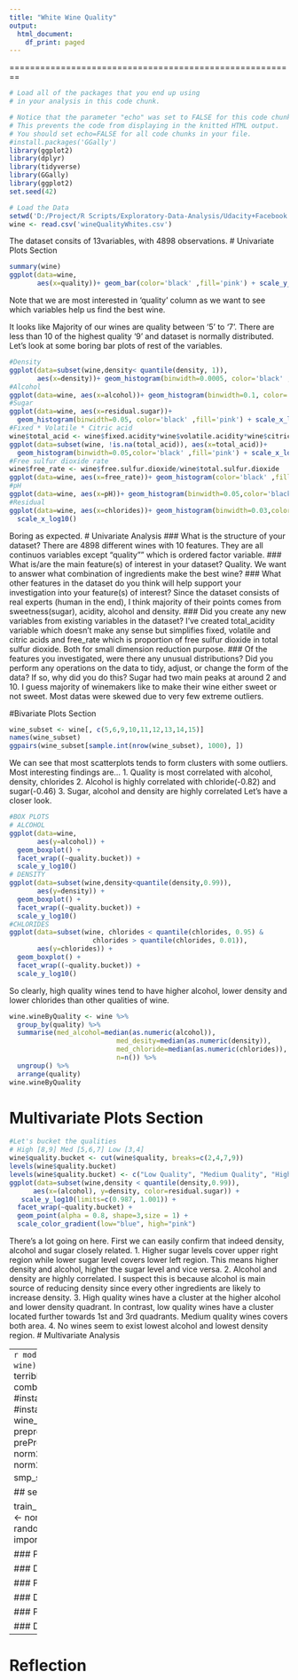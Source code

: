 ```yaml
---
title: "White Wine Quality"
output:
  html_document:
    df_print: paged
---
```

========================================================

```r
# Load all of the packages that you end up using
# in your analysis in this code chunk.

# Notice that the parameter "echo" was set to FALSE for this code chunk.
# This prevents the code from displaying in the knitted HTML output.
# You should set echo=FALSE for all code chunks in your file.
#install.packages('GGally')
library(ggplot2)
library(dplyr)
library(tidyverse)
library(GGally)
library(ggplot2)
set.seed(42)
```

```r
# Load the Data
setwd('D:/Project/R Scripts/Exploratory-Data-Analysis/Udacity+Facebook')
wine <- read.csv('wineQualityWhites.csv')
```
The dataset consits of 13variables, with 4898 observations.
# Univariate Plots Section
```r
summary(wine)
ggplot(data=wine, 
       aes(x=quality))+ geom_bar(color='black' ,fill='pink') + scale_y_log10()
```
Note that we are most interested in 'quality' column as we want to see which variables help us find the best wine.

It looks like Majority of our wines are quality between '5' to '7'. There are less than 10 of the highest quality '9' and dataset is normally distributed.
Let's look at some boring bar plots of rest of the variables.
```r
#Density
ggplot(data=subset(wine,density< quantile(density, 1)), 
       aes(x=density))+ geom_histogram(binwidth=0.0005, color='black' ,fill='pink')
#Alcohol
ggplot(data=wine, aes(x=alcohol))+ geom_histogram(binwidth=0.1, color='black' ,fill='pink')
#Sugar
ggplot(data=wine, aes(x=residual.sugar))+ 
  geom_histogram(binwidth=0.05, color='black' ,fill='pink') + scale_x_log10()
#Fixed * Volatile * Citric acid
wine$total_acid <- wine$fixed.acidity*wine$volatile.acidity*wine$citric.acid
ggplot(data=subset(wine, !is.na(total_acid)), aes(x=total_acid))+ 
  geom_histogram(binwidth=0.05,color='black' ,fill='pink') + scale_x_log10()
#Free sulfur dioxide rate
wine$free_rate <- wine$free.sulfur.dioxide/wine$total.sulfur.dioxide
ggplot(data=wine, aes(x=free_rate))+ geom_histogram(color='black' ,fill='pink')
#pH 
ggplot(data=wine, aes(x=pH))+ geom_histogram(binwidth=0.05,color='black' ,fill='pink')
#Residual
ggplot(data=wine, aes(x=chlorides))+ geom_histogram(binwidth=0.03,color='black' ,fill='pink') +
  scale_x_log10()
```
Boring as expected.
# Univariate Analysis
### What is the structure of your dataset?
There are 4898 different wines with 10 features. They are all continuos variables except "quality"" which is ordered factor variable. 
### What is/are the main feature(s) of interest in your dataset?
Quality. We want to answer what combination of ingredients make the best wine?
### What other features in the dataset do you think will help support your investigation into your feature(s) of interest?
Since the dataset consists of real experts (human in the end), I think majority of their points comes from sweetness(sugar), acidity, alcohol and density.
### Did you create any new variables from existing variables in the dataset?
I've created total_acidity variable which doesn't make any sense but simplifies fixed, volatile and citric acids and free_rate which is proportion of free sulfur dioxide in total sulfur dioxide. Both for small dimension reduction purpose.
### Of the features you investigated, were there any unusual distributions? Did you perform any operations on the data to tidy, adjust, or change the form of the data? If so, why did you do this?
Sugar had two main peaks at around 2 and 10. I guess majority of winemakers like to make their wine either sweet or not sweet. Most datas were skewed due to very few extreme outliers. 

#Bivariate Plots Section
```r
wine_subset <- wine[, c(5,6,9,10,11,12,13,14,15)]
names(wine_subset)
ggpairs(wine_subset[sample.int(nrow(wine_subset), 1000), ])
```
We can see that most scatterplots tends to form clusters with some outliers. Most interesting findings are...
1. Quality is most correlated with alcohol, density, chlorides
2. Alcohol is highly correlated with chloride(-0.82) and sugar(-0.46)
3. Sugar, alcohol and density are highly correlated 
Let's have a closer look.
```r
#BOX PLOTS
# ALCOHOL
ggplot(data=wine, 
       aes(y=alcohol)) +
  geom_boxplot() + 
  facet_wrap((~quality.bucket)) +
  scale_y_log10()
# DENSITY
ggplot(data=subset(wine,density<quantile(density,0.99)), 
       aes(y=density)) +
  geom_boxplot() + 
  facet_wrap((~quality.bucket)) +
  scale_y_log10()
#CHLORIDES
ggplot(data=subset(wine, chlorides < quantile(chlorides, 0.95) & 
                     chlorides > quantile(chlorides, 0.01)), 
       aes(y=chlorides)) +
  geom_boxplot() + 
  facet_wrap((~quality.bucket)) +
  scale_y_log10()
```
So clearly, high quality wines tend to have higher alcohol, lower density and lower chlorides than other qualities of wine. 
```r
wine.wineByQuality <- wine %>%
  group_by(quality) %>%
  summarise(med_alcohol=median(as.numeric(alcohol)),
                           med_desity=median(as.numeric(density)),
                           med_chloride=median(as.numeric(chlorides)),
                           n=n()) %>%
  ungroup() %>%
  arrange(quality)
wine.wineByQuality
```

# Multivariate Plots Section

```r
#Let's bucket the qualities  
# High [8,9] Med [5,6,7] Low [3,4]
wine$quality.bucket <- cut(wine$quality, breaks=c(2,4,7,9))
levels(wine$quality.bucket)
levels(wine$quality.bucket) <- c("Low Quality", "Medium Quality", "High Quality")
ggplot(data=subset(wine,density < quantile(density,0.99)), 
      aes(x=(alcohol), y=density, color=residual.sugar)) +
   scale_y_log10(limits=c(0.987, 1.001)) +
  facet_wrap(~quality.bucket) +
  geom_point(alpha = 0.8, shape=3,size = 1) +
  scale_color_gradient(low="blue", high="pink")
```
There's a lot going on here. First we can easily confirm that indeed density, alcohol and sugar closely related. 
1. Higher sugar levels cover upper right region while lower sugar level covers lower left region. This means higher density and alcohol, higher the sugar level and vice versa. 
2. Alcohol and density are highly correlated. I suspect this is because alcohol is main source of reducing density since every other ingredients are likely to increase density. 
3. High quality wines have a cluster at the higher alcohol and lower density quadrant. In contrast, low quality wines have a cluster located further towards 1st and 3rd quadrants. Medium quality wines covers both area. 
4. No wines seem to exist lowest alcohol and lowest density region.
# Multivariate Analysis

------
```r
model <- lm(quality ~ density + alcohol + chlorides, data = wine)
summary(model)
```
Of course this is just a textbook solution. It is terrible and very time consuming to try different variable combinations. Lets use random forest instead.
```r
#install.packages('randomForest')
library(randomForest)
#install.packages('caret')
library(caret)
na.omit(wine_subset)
wine_subset_subset <- wine[,c(2,3,4,5,6,7,8,9,10,11,12,13,14,15)]
preproc2 <- preProcess(wine_subset_subset[,c(1:11,13:14)],method=c("range"))
norm2 <- predict(preproc2, wine_subset_subset[,c(1:11,13:14)])
norm2$quality <- wine_subset_subset$quality
## 75% of the sample size
smp_size <- floor(0.8 * nrow(norm2))

## set the seed to make your partition reproducible
set.seed(42)


train_ind <- sample(seq_len(nrow(norm2)), size=nrow(norm2))
train <- norm2[train_ind, ]
test <- norm2[-train_ind, ]
rf_classifier= randomForest(quality~., data=train, ntree=200, mtry=2, importance=TRUE)
rf_classifier
```
Oh well it's still terrible. 
```r
varImpPlot(rf_classifier)
```
# Final Plots and Summary

### Plot One
```r

```

### Description One


### Plot Two
```r

```

### Description Two


### Plot Three
```r

```

### Description Three

------

# Reflection

